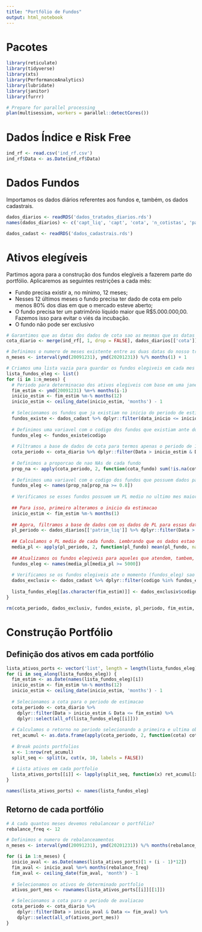 ```yaml
---
title: "Portfólio de Fundos"
output: html_notebook
---
```


# Pacotes

```r
library(reticulate)
library(tidyverse)
library(xts)
library(PerformanceAnalytics)
library(lubridate)
library(janitor)
library(furrr)

# Prepare for parallel processing
plan(multisession, workers = parallel::detectCores())
```

# Dados Índice e Risk Free

```r
ind_rf <- read.csv('ind_rf.csv')
ind_rf$Data <- as.Date(ind_rf$Data)
```


# Dados Fundos

Importamos os dados diários referentes aos fundos e, também, os dados cadastrais.

```r
dados_diarios <- readRDS('dados_tratados_diarios.rds')
names(dados_diarios) <- c('capt_liq', 'capt', 'cota', 'n_cotistas', 'patrim_liq', 'resg', 'tx_adm')

dados_cadast <- readRDS('dados_cadastrais.rds')
```

# Ativos elegíveis

Partimos agora para a construção dos fundos elegíveis a fazerem parte do portfólio. Aplicaremos as seguintes restrições a cada mês:

* Fundo precisa existir a, no mínimo, 12 meses;
* Nesses 12 últimos meses o fundo precisa ter dado de cota em pelo menos 80% dos dias em que o mercado esteve aberto;
* O fundo precisa ter um patrimônio líquido maior que R$5.000.000,00. Fazemos isso para evitar o viés da incubação.
* O fundo não pode ser exclusivo

```r
# Garantimos que as datas dos dados de cota sao as mesmas que as datas do indice de mercado
cota_diario <- merge(ind_rf[, 1, drop = FALSE], dados_diarios[['cota']], all.x = TRUE)
```

```r
# Definimos o numero de meses existente entre as duas datas do nosso trabalho
n_meses <- interval(ymd(20091231), ymd(20201231)) %/% months(1) + 1

# Criamos uma lista vazia para guardar os fundos elegiveis em cada mes
lista_fundos_eleg <- list()
for (i in 1:n_meses) {
  # Periodo para determinacao dos ativos elegiveis com base em uma janela movel de 12 meses
  fim_estim <- ymd(20091231) %m+% months(i-1)
  inicio_estim <- fim_estim %m-% months(12)
  inicio_estim <- ceiling_date(inicio_estim, 'months') - 1
  
  # Selecionamos os fundos que ja existiam no inicio do periodo de estimacao e que nao deixaram de existir apos o fim do periodo de estimacao
  fundos_existe <- dados_cadast %>% dplyr::filter(data_inicio <= inicio_estim & (data_fim > fim_estim | is.na(data_fim))) %>% dplyr::select(codigo, data_inicio, data_fim)
  
  # Definimos uma variavel com o codigo dos fundos que existiam ante do inicio_estim
  fundos_eleg <- fundos_existe$codigo
  
  # Filtramos a base de dados de cota para termos apenas o periodo de 12 meses
  cota_periodo <- cota_diario %>% dplyr::filter(Data > inicio_estim & Data <= fim_estim) %>% dplyr::select(all_of(fundos_eleg))
  
  # Definimos a proporcao de nao NAs de cada fundo
  prop_na <- apply(cota_periodo, 2, function(cota_fundo) sum(!is.na(cota_fundo), na.rm = TRUE) / length(cota_fundo))
  
  # Definimos uma variavel com o codigo dos fundos que possuem dados para mais de 80% dos dias
  fundos_eleg <- names(prop_na[prop_na >= 0.8])
  
  # Verificamos se esses fundos possuem um PL medio no ultimo mes maior que 5MM (restricao 3)
  
  ## Para isso, primeiro alteramos o inicio da estimacao
  inicio_estim <- fim_estim %m-% months(1)
  
  ## Agora, filtramos a base de dados com os dados de PL para essas datas e para os fundos que atenderam o criterio 1 e 2
  pl_periodo <- dados_diarios[['patrim_liq']] %>% dplyr::filter(Data > inicio_estim & Data <= fim_estim) %>% dplyr::select(all_of(fundos_eleg))
  
  ## Calculamos o PL medio de cada fundo. Lembrando que os dados estao em milhares.
  media_pl <- apply(pl_periodo, 2, function(pl_fundo) mean(pl_fundo, na.rm = TRUE))
  
  ## Atualizamos os fundos elegiveis para aqueles que atendem, tambem, a restricao 3
  fundos_eleg <- names(media_pl[media_pl >= 5000])
  
  # Verificamos se os fundos elegiveis ate o momento (fundos_eleg) sao exclusivos ou nao
  dados_exclusiv <- dados_cadast %>% dplyr::filter(codigo %in% fundos_eleg & fundo_exclusivo == 'Não') %>% dplyr::select(codigo, fundo_exclusivo)
  
  lista_fundos_eleg[[as.character(fim_estim)]] <- dados_exclusiv$codigo
}

rm(cota_periodo, dados_exclusiv, fundos_existe, pl_periodo, fim_estim, fundos_eleg, i, inicio_estim, media_pl, n_meses, prop_na)
```

# Construção Portfólio

## Definição dos ativos em cada portfólio

```r
lista_ativos_ports <- vector('list', length = length(lista_fundos_eleg))
for (i in seq_along(lista_fundos_eleg)) {
  fim_estim <- as.Date(names(lista_fundos_eleg)[i])
  inicio_estim <- fim_estim %m-% months(12)
  inicio_estim <- ceiling_date(inicio_estim, 'months') - 1
  
  # Selecionamos a cota para o periodo de estimacao
  cota_periodo <- cota_diario %>%
    dplyr::filter(Data > inicio_estim & Data <= fim_estim) %>%
    dplyr::select(all_of(lista_fundos_eleg[[i]]))
  
  # Calculamos o retorno no periodo selecionando a primeira e ultima observacao nao NA
  ret_acumul <- as.data.frame(apply(cota_periodo, 2, function(cota) cota[!is.na(cota)][length(cota[!is.na(cota)])] / cota[!is.na(cota)][1] - 1)) %>% set_names('ret_acumul') %>% arrange(desc(ret_acumul))
  
  # Break points portfolios
  x <- 1:nrow(ret_acumul)
  split_seq <- split(x, cut(x, 10, labels = FALSE))
  
  # Lista ativos em cada portfolio
  lista_ativos_ports[[i]] <- lapply(split_seq, function(x) ret_acumul[x, , drop = FALSE])
}

names(lista_ativos_ports) <- names(lista_fundos_eleg)
```

## Retorno de cada portfólio

```r
# A cada quantos meses devemos rebalancear o portfólio?
rebalance_freq <- 12

# Definimos o numero de rebalanceamentos
n_meses <- interval(ymd(20091231), ymd(20201231)) %/% months(rebalance_freq) + 1

for (i in 1:n_meses) {
  inicio_aval <- as.Date(names(lista_ativos_ports)[1 + (i - 1)*12])
  fim_aval <- inicio_aval %m+% months(rebalance_freq)
  fim_aval <- ceiling_date(fim_aval, 'month') - 1
  
  # Selecionamos os ativos de determinado portfolio
  ativos_port_mes <- rownames(lista_ativos_ports[[i]][[1]])

  # Selecionamos a cota para o periodo de avaliacao
  cota_periodo <- cota_diario %>%
    dplyr::filter(Data > inicio_aval & Data <= fim_aval) %>%
    dplyr::select(all_of(ativos_port_mes))
}
```



      
